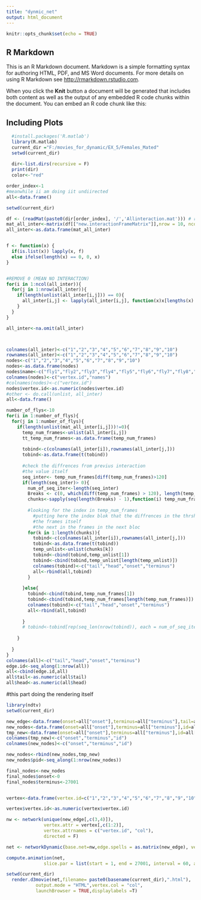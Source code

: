 ```yaml
---
title: "dynmic_net"
output: html_document
---
```


```r
knitr::opts_chunk$set(echo = TRUE)
```

## R Markdown

This is an R Markdown document. Markdown is a simple formatting syntax for authoring HTML, PDF, and MS Word documents. For more details on using R Markdown see <http://rmarkdown.rstudio.com>.

When you click the **Knit** button a document will be generated that includes both content as well as the output of any embedded R code chunks within the document. You can embed an R code chunk like this:

## Including Plots
```r
  #install.packages('R.matlab')
  library(R.matlab)
  current_dir ="F:/movies_for_dynamic/EX_5/Females_Mated"
  setwd(current_dir)
  
  dir<-list.dirs(recursive = F)
  print(dir)
  color<-"red"
```



```r
order_index<-1
#meanwhile ii am doing iit undiirected 
all<-data.frame()

setwd(current_dir)

df <- (readMat(paste0(dir[order_index], '/','Allinteraction.mat'))) # read each MAT file
mat_all_inter<-matrix(df[["new.interactionFrameMatrix"]],nrow = 10, ncol = 10)
all_inter<-as.data.frame(mat_all_inter)


f <- function(x) {
  if(is.list(x)) lapply(x, f)
  else ifelse(length(x) == 0, 0, x)
}


#REMOVE 0 (MEAN NO INTERACTION)
for(i in 1:ncol(all_inter)){
  for(j in 1:nrow(all_inter)){
    if(length(unlist(all_inter[i,j])) == 0){
      all_inter[i,j] <- lapply(all_inter[i,j], function(x)x[lengths(x) == 0] <- 0)
    }
  }
}

all_inter<-na.omit(all_inter)



colnames(all_inter)<-c("1","2","3","4","5","6","7","8","9","10")
rownames(all_inter)<-c("1","2","3","4","5","6","7","8","9","10")
nodes<-c("1","2","3","4","5","6","7","8","9","10")
nodes<-as.data.frame(nodes)
nodes$name<-c("fly1","fly2","fly3","fly4","fly5","fly6","fly7","fly8","fly9","fly10")
colnames(nodes)<-c("vertex.id","names")
#colnames(nodes)<-c("vertex.id")
nodes$vertex.id<-as.numeric(nodes$vertex.id)
#other <- do.call(unlist, all_inter)
all<-data.frame()

number_of_flys<-10
for(i in 1:number_of_flys){
  for(j in 1:number_of_flys){
    if(length(unlist(mat_all_inter[i,j]))!=0){
      temp_num_frames<-unlist(all_inter[i,j])
      tt_temp_num_frames<-as.data.frame(temp_num_frames)
      
      tobind<-c(colnames(all_inter[i]),rownames(all_inter[j,]))
      tobind<-as.data.frame(t(tobind))
      
      #check the diffrences from previus interaction
      #the value itself
      seq_inter<- temp_num_frames[diff(temp_num_frames)>120]
      if(length(seq_inter)> 0){
        num_of_seq_iter<-length(seq_inter)
        Breaks <- c(0, which(diff(temp_num_frames) > 120), length(temp_num_frames))
        chunks<-sapply(seq(length(Breaks) - 1),function(i) temp_num_frames[(Breaks[i] +1):Breaks[i+1]])
          
        #looking for the index in temp_num_frames
          #putting here the index blok that the diffrences in the thrshold is above 120
          #the frames itself
          #the next in the frames in the next bloc
        for(k in 1:length(chunks)){
          tobind<-c(colnames(all_inter[i]),rownames(all_inter[j,]))
          tobind<-as.data.frame(t(tobind))
          temp_unlist<-unlist(chunks[k])
          tobind<-cbind(tobind,temp_unlist[1])
          tobind<-cbind(tobind,temp_unlist[length(temp_unlist)])
          colnames(tobind)<-c("tail","head","onset","terminus")
          all<-rbind(all,tobind)
        }
        
      }else{
        tobind<-cbind(tobind,temp_num_frames[1])
        tobind<-cbind(tobind,temp_num_frames[length(temp_num_frames)])
        colnames(tobind)<-c("tail","head","onset","terminus")
        all<-rbind(all,tobind)
        
      }
      # tobind<-tobind[rep(seq_len(nrow(tobind)), each = num_of_seq_iter), ])
      
    }
    
  }
}
colnames(all)<-c("tail","head","onset","terminus")
edge.id<-seq_along(1:nrow(all))
all<-cbind(edge.id,all)
all$tail<-as.numeric(all$tail)
all$head<-as.numeric(all$head)

```

#this part doing the rendering itself


```r
library(ndtv)
setwd(current_dir)

new_edge<-data.frame(onset=all["onset"],terminus=all["terminus"],tail=all["tail"],head=all["head"])
new_nodes<-data.frame(onset=all["onset"],terminus=all["terminus"],id=all["tail"])
tmp_new<-data.frame(onset=all["onset"],terminus=all["terminus"],id=all["head"])
colnames(tmp_new)<-c("onset","terminus","id")
colnames(new_nodes)<-c("onset","terminus","id")

new_nodes<-rbind(new_nodes,tmp_new)
new_nodes$pid<-seq_along(1:nrow(new_nodes))

final_nodes<-new_nodes
final_nodes$onset<-0
final_nodes$terminus<-27001


vertex<-data.frame(vertex.id=c("1","2","3","4","5","6","7","8","9","10"),col=c(color))

vertex$vertex.id<-as.numeric(vertex$vertex.id)

nw <- network(unique(new_edge[,c(3,4)]),
              vertex.attr = vertex[,c(1:2)],
              vertex.attrnames = c("vertex.id", "col"),
              directed = F)

net <- networkDynamic(base.net=nw,edge.spells = as.matrix(new_edge), vertex.spells = as.matrix(final_nodes))

compute.animation(net,
              slice.par = list(start = 1, end = 27001, interval = 60, aggregate.dur = 60, rule = "latest"))

setwd(current_dir)
  render.d3movie(net,filename= paste0(basename(current_dir),".html"),
           output.mode = "HTML",vertex.col = "col",
           launchBrowser = TRUE,displaylabels =T)
```
